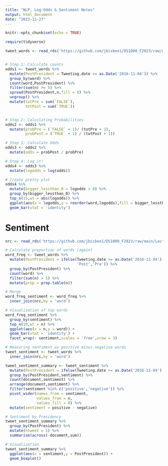 ```yaml
---
title: "NLP, Log-Odds & Sentiment Notes"
output: html_document
date: "2023-11-27"
---
```


```r
knitr::opts_chunk$set(echo = TRUE)
```

```r
require(tidyverse)

tweet_words <- read_rds('https://github.com/jbisbee1/DS1000_F2023/raw/main/Lectures/8_Clustering_NLP/data/Trump_tweet_words.Rds')


# Step 1: Calculate counts
odds1 <- tweet_words %>%
  mutate(PostPresident = Tweeting.date >= as.Date('2016-11-04')) %>%
  group_by(word) %>%
  count(word,PostPresident) %>%
  filter(sum(n) >= 5) %>%
  spread(PostPresident,n,fill = 0) %>%
  ungroup() %>%
  mutate(totPre = sum(`FALSE`),
         totPost = sum(`TRUE`))


# Step 2: Calculating Probabilities
odds2 <- odds1 %>%
  mutate(probPre = (`FALSE` + 1)/ (totPre + 1),
         probPost = (`TRUE` + 1) / (totPost + 1))

# Step 3: Calculate Odds
odds3 <- odds2 %>%
  mutate(odds = probPost / probPre)

# Step 4: Log it!
odds4 <- odds3 %>%
  mutate(logodds = log(odds))

# Create pretty plot
odds4 %>%
  mutate(bigger_lessthan_0 = logodds > 0) %>%
  group_by(bigger_lessthan_0) %>%
  top_n(15,wt = abs(logodds)) %>%
  ggplot(aes(x = logodds,y = reorder(word,logodds),fill = bigger_lessthan_0)) + 
  geom_bar(stat = 'identity')

```

# Sentiment

```r
nrc <- read_rds('https://github.com/jbisbee1/DS1000_F2023/raw/main/Lectures/8_Clustering_NLP/data/nrc.Rds')

# Calculate proportion of words (again)
word_freq <- tweet_words %>%
  mutate(PostPresident = ifelse(Tweeting.date >= as.Date('2016-11-04'),
                                'Post','Pre')) %>%
  group_by(PostPresident) %>%
  count(word) %>%
  filter(sum(n) > 5) %>%
  mutate(prop = prop.table(n))

# Merge
word_freq_sentiment <- word_freq %>%
  inner_join(nrc,by = 'word')

# Visualization of top words
word_freq_sentiment %>%
  group_by(sentiment) %>%
  top_n(10,wt = n) %>%
  ggplot(aes(x = n,y = word)) + 
  geom_bar(stat = 'identity') + 
  facet_wrap(~ sentiment,scales = 'free',nrow = 3)

# Measuring sentiment as positive minus negative words
tweet_sentiment <- tweet_words %>%
  inner_join(nrc,by = 'word')

tweet_sentiment_summary <- tweet_sentiment %>%
  mutate(PostPresident = ifelse(Tweeting.date >= as.Date('2016-11-04'),'Post','Pre')) %>%
  group_by(PostPresident,sentiment) %>%
  count(document,sentiment) %>%
  arrange(document,sentiment) %>%
  filter(sentiment %in% c('positive','negative')) %>%
  pivot_wider(names_from = sentiment,
              values_from = n,
              values_fill = 0) %>%
  mutate(sentiment = positive - negative)

# Sentiment by Presidency
tweet_sentiment_summary %>%
  group_by(PostPresident) %>%
  mutate(ntweet = 1) %>%
  summarise(across(-document,sum))

# Visualization
tweet_sentiment_summary %>%
  ggplot(aes(x = sentiment,y = PostPresident)) + 
  geom_boxplot()
```


